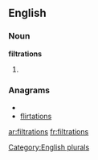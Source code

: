 ==English==

===Noun===
'''filtrations'''

# {{plural of|[[filtration]]}}

===Anagrams===
* {{alphagram|afiilnorstt}}
* [[flirtations#English|flirtations]]


[[Category:English plurals]]

[[ar:filtrations]]
[[fr:filtrations]]